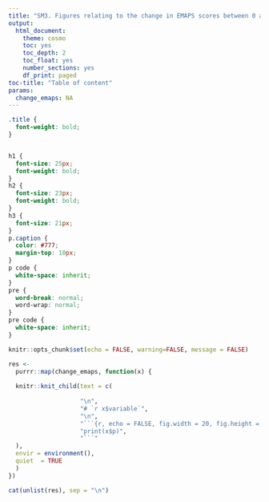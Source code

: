 ```yaml
---
title: "SM3. Figures relating to the change in EMAPS scores between 0 and 12 months (N = 76)"
output: 
  html_document:
    theme: cosmo
    toc: yes
    toc_depth: 2
    toc_float: yes
    number_sections: yes
    df_print: paged
toc-title: "Table of content"
params:
  change_emaps: NA
---
```

```css
.title {
  font-weight: bold;
}


h1 {
  font-size: 25px;
  font-weight: bold;
}
h2 {
  font-size: 23px;
  font-weight: bold;
}
h3 {
  font-size: 21px;
}
p.caption {
  color: #777;
  margin-top: 10px;
}
p code {
  white-space: inherit;
}
pre {
  word-break: normal;
  word-wrap: normal;
}
pre code {
  white-space: inherit;
}
```

```r
knitr::opts_chunk$set(echo = FALSE, warning=FALSE, message = FALSE)
```

```r
res <-
  purrr::map(change_emaps, function(x) {
  
  knitr::knit_child(text = c(
                    
                    "\n",
                    "# `r x$variable`",
                    "\n",
                    "```{r, echo = FALSE, fig.width = 20, fig.height = 20, dpi = 250}",
                    "print(x$p)",
                    "```"
  ),
  envir = environment(),
  quiet  = TRUE
  )
})

cat(unlist(res), sep = "\n")

```


